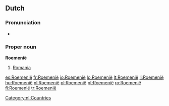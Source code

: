 ==Dutch==

===Pronunciation===
*{{a|NL}} {{audio|Nl-Roemenië.ogg|audio}}

===Proper noun===
'''Roemenië'''

# [[Romania]]

[[Category:nl:Countries]]

[[es:Roemenië]]
[[fr:Roemenië]]
[[io:Roemenië]]
[[lo:Roemenië]]
[[lt:Roemenië]]
[[li:Roemenië]]
[[hu:Roemenië]]
[[nl:Roemenië]]
[[pl:Roemenië]]
[[pt:Roemenië]]
[[ro:Roemenië]]
[[fi:Roemenië]]
[[tr:Roemenië]]